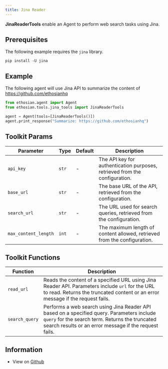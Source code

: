 ```yaml
---
title: Jina Reader
---
```


**JinaReaderTools** enable an Agent to perform web search tasks using Jina.

## Prerequisites

The following example requires the `jina` library.

```shell
pip install -U jina
```

## Example

The following agent will use Jina API to summarize the content of https://github.com/ethosianhq

```python cookbook/tools/jinareader_tools.py
from ethosian.agent import Agent
from ethosian.tools.jina_tools import JinaReaderTools

agent = Agent(tools=[JinaReaderTools()])
agent.print_response("Summarize: https://github.com/ethosianhq")
```

## Toolkit Params

| Parameter | Type | Default | Description |
|-----------|------|---------|-------------|
| `api_key` | `str` | - | The API key for authentication purposes, retrieved from the configuration. |
| `base_url` | `str` | - | The base URL of the API, retrieved from the configuration. |
| `search_url` | `str` | - | The URL used for search queries, retrieved from the configuration. |
| `max_content_length` | `int` | - | The maximum length of content allowed, retrieved from the configuration. |

## Toolkit Functions

| Function | Description |
|----------|-------------|
| `read_url` | Reads the content of a specified URL using Jina Reader API. Parameters include `url` for the URL to read. Returns the truncated content or an error message if the request fails. |
| `search_query` | Performs a web search using Jina Reader API based on a specified query. Parameters include `query` for the search term. Returns the truncated search results or an error message if the request fails. |

## Information

- View on [Github](https://github.com/ethosianhq/ethosian/blob/main/ethosian/tools/jina_tools.py)
